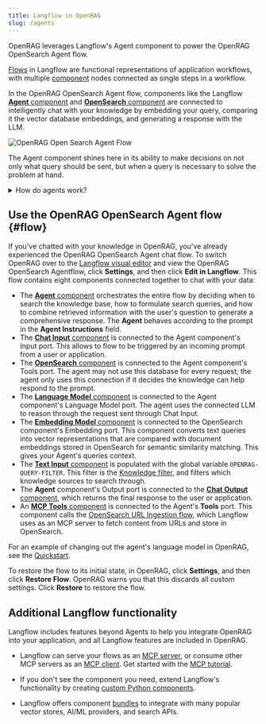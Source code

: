 ```yaml
---
title: Langflow in OpenRAG
slug: /agents
---
```



OpenRAG leverages Langflow's Agent component to power the OpenRAG OpenSearch Agent flow.

[Flows](https://docs.langflow.org/concepts-overview) in Langflow are functional representations of application workflows, with multiple [component](https://docs.langflow.org/concepts-components) nodes connected as single steps in a workflow.

In the OpenRAG OpenSearch Agent flow, components like the Langflow [**Agent** component](https://docs.langflow.org/agents) and [**OpenSearch** component](https://docs.langflow.org/bundles-elastic#opensearch) are connected to intelligently chat with your knowledge by embedding your query, comparing it the vector database embeddings, and generating a response with the LLM.

![OpenRAG Open Search Agent Flow](/img/opensearch-agent-flow.png)

The Agent component shines here in its ability to make decisions on not only what query should be sent, but when a query is necessary to solve the problem at hand.

<details closed>
<summary>How do agents work?</summary>

Agents extend Large Language Models (LLMs) by integrating tools, which are functions that provide additional context and enable autonomous task execution. These integrations make agents more specialized and powerful than standalone LLMs.

Whereas an LLM might generate acceptable, inert responses to general queries and tasks, an agent can leverage the integrated context and tools to provide more relevant responses and even take action. For example, you might create an agent that can access your company's documentation, repositories, and other resources to help your team with tasks that require knowledge of your specific products, customers, and code.

Agents use LLMs as a reasoning engine to process input, determine which actions to take to address the query, and then generate a response. The response could be a typical text-based LLM response, or it could involve an action, like editing a file, running a script, or calling an external API.

In an agentic context, tools are functions that the agent can run to perform tasks or access external resources. A function is wrapped as a Tool object with a common interface that the agent understands. Agents become aware of tools through tool registration, which is when the agent is provided a list of available tools typically at agent initialization. The Tool object's description tells the agent what the tool can do so that it can decide whether the tool is appropriate for a given request.

</details>

## Use the OpenRAG OpenSearch Agent flow {#flow}

If you've chatted with your knowledge in OpenRAG, you've already experienced the OpenRAG OpenSearch Agent chat flow.
To switch OpenRAG over to the [Langflow visual editor](https://docs.langflow.org/concepts-overview) and view the OpenRAG OpenSearch Agentflow, click <Icon name="Settings2" aria-hidden="true"/> **Settings**, and then click **Edit in Langflow**.
This flow contains eight components connected together to chat with your data:

* The [**Agent** component](https://docs.langflow.org/agents) orchestrates the entire flow by deciding when to search the knowledge base, how to formulate search queries, and how to combine retrieved information with the user's question to generate a comprehensive response.
The **Agent** behaves according to the prompt in the **Agent Instructions** field.
* The [**Chat Input** component](https://docs.langflow.org/components-io) is connected to the Agent component's Input port. This allows to flow to be triggered by an incoming prompt from a user or application.
* The [**OpenSearch** component](https://docs.langflow.org/bundles-elastic#opensearch) is connected to the Agent component's Tools port. The agent may not use this database for every request; the agent only uses this connection if it decides the knowledge can help respond to the prompt.
* The [**Language Model** component](https://docs.langflow.org/components-models) is connected to the Agent component's Language Model port. The agent uses the connected LLM to reason through the request sent through Chat Input.
* The [**Embedding Model** component](https://docs.langflow.org/components-embedding-models) is connected to the OpenSearch component's Embedding port. This component converts text queries into vector representations that are compared with document embeddings stored in OpenSearch for semantic similarity matching. This gives your Agent's queries context.
* The [**Text Input** component](https://docs.langflow.org/components-io) is populated with the global variable `OPENRAG-QUERY-FILTER`. 
This filter is the [Knowledge filter](/knowledge#create-knowledge-filters), and filters which knowledge sources to search through.
* The **Agent** component's Output port is connected to the [**Chat Output** component](https://docs.langflow.org/components-io), which returns the final response to the user or application.
* An [**MCP Tools** component](https://docs.langflow.org/mcp-client) is connected to the Agent's **Tools** port. This component calls the [OpenSearch URL Ingestion flow](/ingestion#url-flow), which Langflow uses as an MCP server to fetch content from URLs and store in OpenSearch.

<PartialModifyFlows />

For an example of changing out the agent's language model in OpenRAG, see the [Quickstart](/quickstart#change-components).

To restore the flow to its initial state, in OpenRAG, click <Icon name="Settings2" aria-hidden="true"/> **Settings**, and then click **Restore Flow**.
OpenRAG warns you that this discards all custom settings. Click **Restore** to restore the flow.

## Additional Langflow functionality

Langflow includes features beyond Agents to help you integrate OpenRAG into your application, and all Langflow features are included in OpenRAG.

* Langflow can serve your flows as an [MCP server](https://docs.langflow.org/mcp-server), or consume other MCP servers as an [MCP client](https://docs.langflow.org/mcp-client). Get started with the [MCP tutorial](https://docs.langflow.org/mcp-tutorial).

* If you don't see the component you need, extend Langflow's functionality by creating [custom Python components](https://docs.langflow.org/components-custom-components).

* Langflow offers component [bundles](https://docs.langflow.org/components-bundle-components) to integrate with many popular vector stores, AI/ML providers, and search APIs.